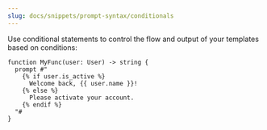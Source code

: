 ```yaml
---
slug: docs/snippets/prompt-syntax/conditionals
---
```


Use conditional statements to control the flow and output of your templates based on conditions:

```jinja2
function MyFunc(user: User) -> string {
  prompt #"
    {% if user.is_active %}
      Welcome back, {{ user.name }}!
    {% else %}
      Please activate your account.
    {% endif %}
  "#
}
```
